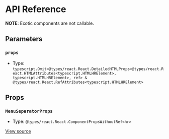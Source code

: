 # API Reference

**NOTE**: Exotic components are not callable.

## Parameters

### `props`

- Type: `typescript.Omit<@types/react.React.DetailedHTMLProps<@types/react.React.HTMLAttributes<typescript.HTMLHRElement>, typescript.HTMLHRElement>, ref> & @types/react.React.RefAttributes<typescript.HTMLHRElement>`

## Props

### `MenuSeparatorProps`

- Type: `@types/react.React.ComponentPropsWithoutRef<hr>`

[View source](https://github.com/vtex/shoreline/blob/be9b003cd/packages/components/src/menu/menu-separator.tsx#L5)
